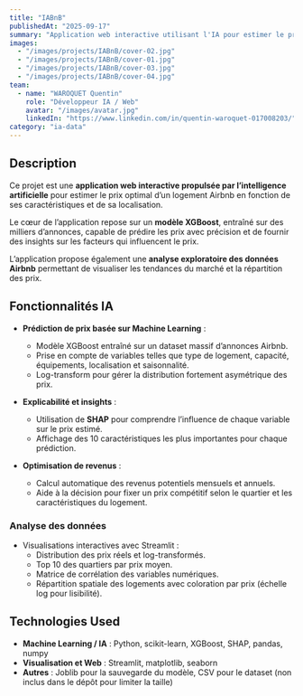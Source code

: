 ```yaml
---
title: "IABnB"
publishedAt: "2025-09-17"
summary: "Application web interactive utilisant l'IA pour estimer le prix optimal d’un logement Airbnb et analyser le marché."
images:
  - "/images/projects/IABnB/cover-02.jpg"
  - "/images/projects/IABnB/cover-01.jpg"
  - "/images/projects/IABnB/cover-03.jpg"
  - "/images/projects/IABnB/cover-04.jpg"
team:
  - name: "WAROQUET Quentin"
    role: "Développeur IA / Web"
    avatar: "/images/avatar.jpg"
    linkedIn: "https://www.linkedin.com/in/quentin-waroquet-017008203/"
category: "ia-data"
---
```


## Description

Ce projet est une **application web interactive propulsée par l’intelligence artificielle** pour estimer le prix optimal d’un logement Airbnb en fonction de ses caractéristiques et de sa localisation.

Le cœur de l’application repose sur un **modèle XGBoost**, entraîné sur des milliers d’annonces, capable de prédire les prix avec précision et de fournir des insights sur les facteurs qui influencent le prix.

L’application propose également une **analyse exploratoire des données Airbnb** permettant de visualiser les tendances du marché et la répartition des prix.

## Fonctionnalités IA

- **Prédiction de prix basée sur Machine Learning** :
  - Modèle XGBoost entraîné sur un dataset massif d’annonces Airbnb.
  - Prise en compte de variables telles que type de logement, capacité, équipements, localisation et saisonnalité.
  - Log-transform pour gérer la distribution fortement asymétrique des prix.

- **Explicabilité et insights** :
  - Utilisation de **SHAP** pour comprendre l’influence de chaque variable sur le prix estimé.
  - Affichage des 10 caractéristiques les plus importantes pour chaque prédiction.

- **Optimisation de revenus** :
  - Calcul automatique des revenus potentiels mensuels et annuels.
  - Aide à la décision pour fixer un prix compétitif selon le quartier et les caractéristiques du logement.

### Analyse des données

- Visualisations interactives avec Streamlit :
  - Distribution des prix réels et log-transformés.
  - Top 10 des quartiers par prix moyen.
  - Matrice de corrélation des variables numériques.
  - Répartition spatiale des logements avec coloration par prix (échelle log pour lisibilité).

## Technologies Used

- **Machine Learning / IA** : Python, scikit-learn, XGBoost, SHAP, pandas, numpy
- **Visualisation et Web** : Streamlit, matplotlib, seaborn
- **Autres** : Joblib pour la sauvegarde du modèle, CSV pour le dataset (non inclus dans le dépôt pour limiter la taille)
